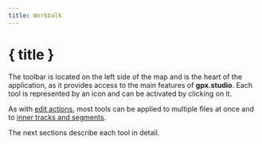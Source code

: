 ```yaml
---
title: Werkbalk
---
```


<script lang="ts">

    onMount(() => {
        currentTool.set(Tool.ROUTING);
    });

    onDestroy(() => {
        currentTool.set(null);
    });
</script>

# { title }

The toolbar is located on the left side of the map and is the heart of the application, as it provides access to the main features of **gpx.studio**.
Each tool is represented by an icon and can be activated by clicking on it.

<div class="flex flex-row justify-center text-foreground">
    <div>
        <Toolbar class="border rounded-md shadow-lg" />
    </div>
</div>

As with [edit actions](./menu/edit), most tools can be applied to multiple files at once and to [inner tracks and segments](./gpx).

The next sections describe each tool in detail.
